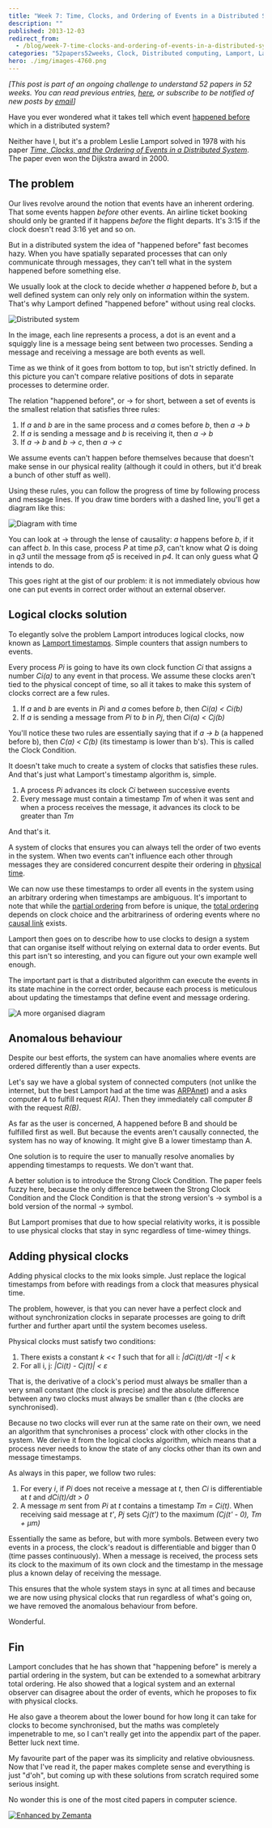 ```yaml
---
title: "Week 7: Time, Clocks, and Ordering of Events in a Distributed System"
description: ""
published: 2013-12-03
redirect_from:
  - /blog/week-7-time-clocks-and-ordering-of-events-in-a-distributed-system/swizec/6444
categories: "52papers52weeks, Clock, Distributed computing, Lamport, Lamport timestamps, Learning, Partially ordered set, Personal, time, Total order"
hero: ./img/images-4760.png
---
```


_\[This post is part of an ongoing challenge to understand 52 papers in 52 weeks. You can read previous entries, [here](https://swizec.com/blog/category/52-papers-in-52-weeks), or subscribe to be notified of new posts by [email](http://swiz.ec/52papers-list)]_

Have you ever wondered what it takes tell which event [happened before](http://en.wikipedia.org/wiki/Happened-before "Happened-before") which in a distributed system?

Neither have I, but it's a problem Leslie Lamport solved in 1978 with his paper [_Time, Clocks, and the Ordering of Events in a Distributed System_](http://www.stanford.edu/class/cs240/readings/lamport.pdf). The paper even won the Dijkstra award in 2000.

## The problem

Our lives revolve around the notion that events have an inherent ordering. That some events happen _before_ other events. An airline ticket booking should only be granted if it happens _before_ the flight departs. It's 3:15 if the clock doesn't read 3:16 yet and so on.

But in a distributed system the idea of "happened before" fast becomes hazy. When you have spatially separated processes that can only communicate through messages, they can't tell what in the system happened before something else.

We usually look at the clock to decide whether _a_ happened before _b_, but a well defined system can only rely only on information within the system. That's why Lamport defined "happened before" without using real clocks.

![Distributed system](./img/images-4760.png "Distributed system")

In the image, each line represents a process, a dot is an event and a squiggly line is a message being sent between two processes. Sending a message and receiving a message are both events as well.

Time as we think of it goes from bottom to top, but isn't strictly defined. In this picture you can't compare relative positions of dots in separate processes to determine order.

The relation "happened before", or → for short, between a set of events is the smallest relation that satisfies three rules:

1.  If _a_ and _b_ are in the same process and _a_ comes before _b_, then _a → b_
2.  If _a_ is sending a message and _b_ is receiving it, then _a → b_
3.  If _a → b_ and _b → c_, then _a → c_

We assume events can't happen before themselves because that doesn't make sense in our physical reality (although it could in others, but it'd break a bunch of other stuff as well).

Using these rules, you can follow the progress of time by following process and message lines. If you draw time borders with a dashed line, you'll get a diagram like this:

![Diagram with time](./img/images-4761.png "Diagram with time")

You can look at → through the lense of causality: _a_ happens before _b_, if it can affect _b_. In this case, process _P_ at time _p3_, can't know what _Q_ is doing in _q3_ until the message from _q5_ is received in _p4_. It can only guess what _Q_ intends to do.

This goes right at the gist of our problem: it is not immediately obvious how one can put events in correct order without an external observer.

## Logical clocks solution

To elegantly solve the problem Lamport introduces logical clocks, now known as [Lamport timestamps](http://en.wikipedia.org/wiki/Lamport_timestamps "Lamport timestamps"). Simple counters that assign numbers to events.

Every process _Pi_ is going to have its own clock function _Ci_ that assigns a number _Ci(a)_ to any event in that process. We assume these clocks aren't tied to the physical concept of time, so all it takes to make this system of clocks correct are a few rules.

1.  If _a_ and _b_ are events in _Pi_ and _a_ comes before _b_, then _Ci(a) &lt; Ci(b)_
2.  If _a_ is sending a message from _Pi_ to _b_ in _Pj_, then _Ci(a) &lt; Cj(b)_

You'll notice these two rules are essentially saying that if _a → b_ (a happened before b), then _C(a) &lt; C(b)_ (its timestamp is lower than b's). This is called the Clock Condition.

It doesn't take much to create a system of clocks that satisfies these rules. And that's just what Lamport's timestamp algorithm is, simple.

1.  A process _Pi_ advances its clock _Ci_ between successive events
2.  Every message must contain a timestamp _Tm_ of when it was sent and when a process receives the message, it advances its clock to be greater than _Tm_

And that's it.

A system of clocks that ensures you can always tell the order of two events in the system. When two events can't influence each other through messages they are considered concurrent despite their ordering in [physical time](http://en.wikipedia.org/wiki/Time "Time").

We can now use these timestamps to order all events in the system using an arbitrary ordering when timestamps are ambiguous. It's important to note that while the [partial ordering](http://en.wikipedia.org/wiki/Partially_ordered_set "Partially ordered set") from before is unique, the [total ordering](http://en.wikipedia.org/wiki/Total_order "Total order") depends on clock choice and the arbitrariness of ordering events where no [causal link](http://en.wikipedia.org/wiki/Causality "Causality") exists.

Lamport then goes on to describe how to use clocks to design a system that can organise itself without relying on external data to order events. But this part isn't so interesting, and you can figure out your own example well enough.

The important part is that a distributed algorithm can execute the events in its state machine in the correct order, because each process is meticulous about updating the timestamps that define event and message ordering.

![A more organised diagram](./img/images-4773.png "A more organised diagram")

## Anomalous behaviour

Despite our best efforts, the system can have anomalies where events are ordered differently than a user expects.

Let's say we have a global system of connected computers (not unlike the internet, but the best Lamport had at the time was [ARPAnet](http://en.wikipedia.org/wiki/ARPANET "ARPANET")) and a asks computer _A_ to fulfill request _R(A)_. Then they immediately call computer _B_ with the request _R(B)_.

As far as the user is concerned, A happened before B and should be fulfilled first as well. But because the events aren't causally connected, the system has no way of knowing. It might give B a lower timestamp than A.

One solution is to require the user to manually resolve anomalies by appending timestamps to requests. We don't want that.

A better solution is to introduce the Strong Clock Condition. The paper feels fuzzy here, because the only difference between the Strong Clock Condition and the Clock Condition is that the strong version's → symbol is a bold version of the normal → symbol.

But Lamport promises that due to how special relativity works, it is possible to use physical clocks that stay in sync regardless of time-wimey things.

## Adding physical clocks

Adding physical clocks to the mix looks simple. Just replace the logical timestamps from before with readings from a clock that measures physical time.

The problem, however, is that you can never have a perfect clock and without synchronization clocks in separate processes are going to drift further and further apart until the system becomes useless.

Physical clocks must satisfy two conditions:

1.  There exists a constant _k &lt;&lt; 1_ such that for all i: _|dCi(t)/dt -1| &lt; k_
2.  For all i, j: _|Ci(t) - Cj(t)| &lt; ε_

That is, the derivative of a clock's period must always be smaller than a very small constant (the clock is precise) and the absolute difference between any two clocks must always be smaller than ε (the clocks are synchronised).

Because no two clocks will ever run at the same rate on their own, we need an algorithm that synchronises a process' clock with other clocks in the system. We derive it from the logical clocks algorithm, which means that a process never needs to know the state of any clocks other than its own and message timestamps.

As always in this paper, we follow two rules:

1.  For every _i_, if _Pi_ does not receive a message at _t_, then _Ci_ is differentiable at _t_ and _dCi(t)/dt > 0_
2.  A message _m_ sent from _Pi_ at _t_ contains a timestamp _Tm = Ci(t)_. When receiving said message at _t'_, _Pj_ sets _Cj(t')_ to the maximum _(Cj(t' - 0), Tm + μm)_

Essentially the same as before, but with more symbols. Between every two events in a process, the clock's readout is differentiable and bigger than 0 (time passes continuously). When a message is received, the process sets its clock to the maximum of its own clock and the timestamp in the message plus a known delay of receiving the message.

This ensures that the whole system stays in sync at all times and because we are now using physical clocks that run regardless of what's going on, we have removed the anomalous behaviour from before.

Wonderful.

## Fin

Lamport concludes that he has shown that "happening before" is merely a partial ordering in the system, but can be extended to a somewhat arbitrary total ordering. He also showed that a logical system and an external observer can disagree about the order of events, which he proposes to fix with physical clocks.

He also gave a theorem about the lower bound for how long it can take for clocks to become synchronised, but the maths was completely impenetrable to me, so I can't really get into the appendix part of the paper. Better luck next time.

My favourite part of the paper was its simplicity and relative obviousness. Now that I've read it, the paper makes complete sense and everything is just "d'oh", but coming up with these solutions from scratch required some serious insight.

No wonder this is one of the most cited papers in computer science.

[![Enhanced by Zemanta](https://img.zemanta.com/zemified_e.png?x-id=797ec3ec-ebad-4c86-8c4f-0ed17595b04b)](http://www.zemanta.com/?px "Enhanced by Zemanta")
